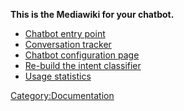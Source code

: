 <strong>This is the Mediawiki for your chatbot.</strong>

* [[Start|Chatbot entry point]]
* [[Tracker|Conversation tracker]]
* [[Configuration|Chatbot configuration page]]
* [[Build classifier|Re-build the intent classifier]]
* [[Stats|Usage statistics]]

[[Category:Documentation]]

